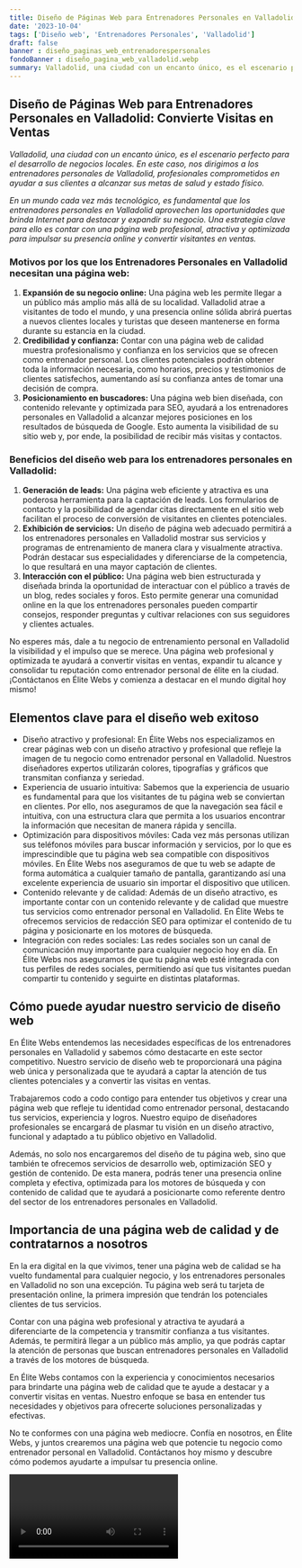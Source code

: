 ```yaml
---
title: Diseño de Páginas Web para Entrenadores Personales en Valladolid
date: '2023-10-04'
tags: ['Diseño web', 'Entrenadores Personales', 'Valladolid']
draft: false
banner : diseño_paginas_web_entrenadorespersonales
fondoBanner : diseño_pagina_web_valladolid.webp
summary: Valladolid, una ciudad con un encanto único, es el escenario perfecto para el desarrollo de negocios locales. En este caso, nos dirigimos a los entrenadores personales de Valladolid, profesionales comprometidos en ayudar a sus clientes a alcanzar sus metas de salud y estado físico.
---
```


## **Diseño de Páginas Web para Entrenadores Personales en Valladolid: Convierte Visitas en Ventas**

*Valladolid, una ciudad con un encanto único, es el escenario perfecto para el desarrollo de negocios locales. En este caso, nos dirigimos a los entrenadores personales de Valladolid, profesionales comprometidos en ayudar a sus clientes a alcanzar sus metas de salud y estado físico.*

*En un mundo cada vez más tecnológico, es fundamental que los entrenadores personales en Valladolid aprovechen las oportunidades que brinda Internet para destacar y expandir su negocio. Una estrategia clave para ello es contar con una página web profesional, atractiva y optimizada para impulsar su presencia online y convertir visitantes en ventas.*

### **Motivos por los que los Entrenadores Personales en Valladolid necesitan una página web:**
1. **Expansión de su negocio online:** Una página web les permite llegar a un público más amplio más allá de su localidad. Valladolid atrae a visitantes de todo el mundo, y una presencia online sólida abrirá puertas a nuevos clientes locales y turistas que deseen mantenerse en forma durante su estancia en la ciudad.
2. **Credibilidad y confianza:** Contar con una página web de calidad muestra profesionalismo y confianza en los servicios que se ofrecen como entrenador personal. Los clientes potenciales podrán obtener toda la información necesaria, como horarios, precios y testimonios de clientes satisfechos, aumentando así su confianza antes de tomar una decisión de compra.
3. **Posicionamiento en buscadores:** Una página web bien diseñada, con contenido relevante y optimizada para SEO, ayudará a los entrenadores personales en Valladolid a alcanzar mejores posiciones en los resultados de búsqueda de Google. Esto aumenta la visibilidad de su sitio web y, por ende, la posibilidad de recibir más visitas y contactos.

### **Beneficios del diseño web para los entrenadores personales en Valladolid:**
1. **Generación de leads:** Una página web eficiente y atractiva es una poderosa herramienta para la captación de leads. Los formularios de contacto y la posibilidad de agendar citas directamente en el sitio web facilitan el proceso de conversión de visitantes en clientes potenciales.
2. **Exhibición de servicios:** Un diseño de página web adecuado permitirá a los entrenadores personales en Valladolid mostrar sus servicios y programas de entrenamiento de manera clara y visualmente atractiva. Podrán destacar sus especialidades y diferenciarse de la competencia, lo que resultará en una mayor captación de clientes.
3. **Interacción con el público:** Una página web bien estructurada y diseñada brinda la oportunidad de interactuar con el público a través de un blog, redes sociales y foros. Esto permite generar una comunidad online en la que los entrenadores personales pueden compartir consejos, responder preguntas y cultivar relaciones con sus seguidores y clientes actuales.

No esperes más, dale a tu negocio de entrenamiento personal en Valladolid la visibilidad y el impulso que se merece. Una página web profesional y optimizada te ayudará a convertir visitas en ventas, expandir tu alcance y consolidar tu reputación como entrenador personal de élite en la ciudad. ¡Contáctanos en Élite Webs y comienza a destacar en el mundo digital hoy mismo!

<GifSeo />

<Cta />

## Elementos clave para el diseño web exitoso

- Diseño atractivo y profesional: En Élite Webs nos especializamos en crear páginas web con un diseño atractivo y profesional que refleje la imagen de tu negocio como entrenador personal en Valladolid. Nuestros diseñadores expertos utilizarán colores, tipografías y gráficos que transmitan confianza y seriedad.
- Experiencia de usuario intuitiva: Sabemos que la experiencia de usuario es fundamental para que los visitantes de tu página web se conviertan en clientes. Por ello, nos aseguramos de que la navegación sea fácil e intuitiva, con una estructura clara que permita a los usuarios encontrar la información que necesitan de manera rápida y sencilla.
- Optimización para dispositivos móviles: Cada vez más personas utilizan sus teléfonos móviles para buscar información y servicios, por lo que es imprescindible que tu página web sea compatible con dispositivos móviles. En Élite Webs nos aseguramos de que tu web se adapte de forma automática a cualquier tamaño de pantalla, garantizando así una excelente experiencia de usuario sin importar el dispositivo que utilicen.
- Contenido relevante y de calidad: Además de un diseño atractivo, es importante contar con un contenido relevante y de calidad que muestre tus servicios como entrenador personal en Valladolid. En Élite Webs te ofrecemos servicios de redacción SEO para optimizar el contenido de tu página y posicionarte en los motores de búsqueda.
- Integración con redes sociales: Las redes sociales son un canal de comunicación muy importante para cualquier negocio hoy en día. En Élite Webs nos aseguramos de que tu página web esté integrada con tus perfiles de redes sociales, permitiendo así que tus visitantes puedan compartir tu contenido y seguirte en distintas plataformas.

## Cómo puede ayudar nuestro servicio de diseño web

En Élite Webs entendemos las necesidades específicas de los entrenadores personales en Valladolid y sabemos cómo destacarte en este sector competitivo. Nuestro servicio de diseño web te proporcionará una página web única y personalizada que te ayudará a captar la atención de tus clientes potenciales y a convertir las visitas en ventas.

Trabajaremos codo a codo contigo para entender tus objetivos y crear una página web que refleje tu identidad como entrenador personal, destacando tus servicios, experiencia y logros. Nuestro equipo de diseñadores profesionales se encargará de plasmar tu visión en un diseño atractivo, funcional y adaptado a tu público objetivo en Valladolid.

Además, no solo nos encargaremos del diseño de tu página web, sino que también te ofrecemos servicios de desarrollo web, optimización SEO y gestión de contenido. De esta manera, podrás tener una presencia online completa y efectiva, optimizada para los motores de búsqueda y con contenido de calidad que te ayudará a posicionarte como referente dentro del sector de los entrenadores personales en Valladolid.

## Importancia de una página web de calidad y de contratarnos a nosotros

En la era digital en la que vivimos, tener una página web de calidad se ha vuelto fundamental para cualquier negocio, y los entrenadores personales en Valladolid no son una excepción. Tu página web será tu tarjeta de presentación online, la primera impresión que tendrán los potenciales clientes de tus servicios.

Contar con una página web profesional y atractiva te ayudará a diferenciarte de la competencia y transmitir confianza a tus visitantes. Además, te permitirá llegar a un público más amplio, ya que podrás captar la atención de personas que buscan entrenadores personales en Valladolid a través de los motores de búsqueda.

En Élite Webs contamos con la experiencia y conocimientos necesarios para brindarte una página web de calidad que te ayude a destacar y a convertir visitas en ventas. Nuestro enfoque se basa en entender tus necesidades y objetivos para ofrecerte soluciones personalizadas y efectivas.

No te conformes con una página web mediocre. Confía en nosotros, en Élite Webs, y juntos crearemos una página web que potencie tu negocio como entrenador personal en Valladolid. Contáctanos hoy mismo y descubre cómo podemos ayudarte a impulsar tu presencia online.

<Video />

<CtaBot job='Entrenadores Personales' city='Valladolid'/>

<Gmaps query='Valladolid+españa+maps' />